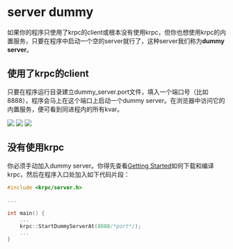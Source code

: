 
# server dummy

如果你的程序只使用了krpc的client或根本没有使用krpc，但你也想使用krpc的内置服务，只要在程序中启动一个空的server就行了，这种server我们称为**dummy server**。

## 使用了krpc的client

只要在程序运行目录建立dummy_server.port文件，填入一个端口号（比如8888），程序会马上在这个端口上启动一个dummy server。在浏览器中访问它的内置服务，便可看到同进程内的所有kvar。


<img src={dummy_server_1}/>
<img src={dummy_server_2}/>
<img src={dummy_server_3}/>


## 没有使用krpc

你必须手动加入dummy server。你得先查看[Getting Started](getting_started.mdx)如何下载和编译krpc，然后在程序入口处加入如下代码片段：

```c++
#include <krpc/server.h>
 
...
 
int main() {
    ...
    krpc::StartDummyServerAt(8888/*port*/);
    ...
}
```
